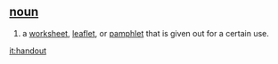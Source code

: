 == [[noun]]==
#a [[worksheet]], [[leaflet]], or [[pamphlet]] that is given out for a certain use.

[[it:handout]]